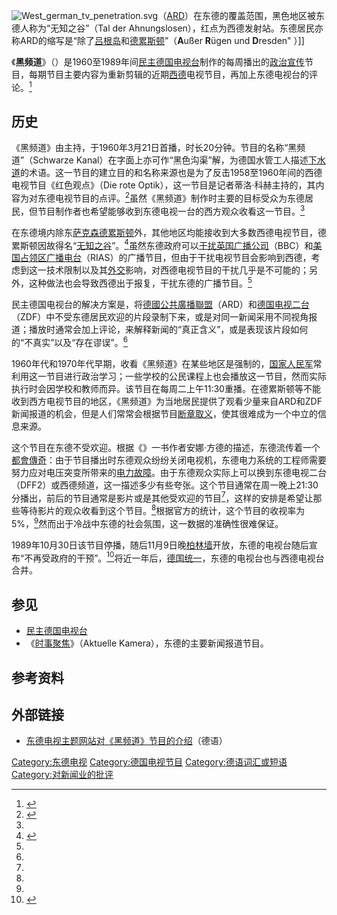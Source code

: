 {{影集资讯
| 名称 = 黑频道<br />Der schwarze Kanal
| 图片 = [[File:Der_schwarze_Kanal_Logo.png|250px]]<br />《黑频道》片头画面，栖息在电视天线上的是一个西德的[[德国国徽#德意志联邦共和国|德国之鹰]]，胸前为[[一战|一战]]时[[德意志帝国|德意志帝国]][[德国国旗|国旗]]传统的黑白红三色，整体图案是戏仿1960年代[[德國公共廣播聯盟|ARD]]新闻节目“[[Tagesschau|Tagesschau]]”的片头。<ref>[http://www.youtube.com/watch?v=Z0Jn6YD1Y6g 1955 tagesschau ident]</ref>
| 分类 = 新闻评论节目
| 国家／地区 = {{DDR}}
| 制片人 = [[民主德国电视台|民主德国电视台]]（Fernsehen der DDR）
| 每集长 = 20分钟
| 语言 = [[德语|德语]]
| 音频制式  = 
| 首播地区  = {{DDR}}
| 频道 = 德意志民主共和国电视台第一台（DFF1）
| 开始 = 1960年3月21日
| 结束 = 1989年10月30日
}}
{{listen|filename=ScwarzeKanalIntro.ogg|title=《黑频道》片头曲，曲调是对西德国歌《德意志之歌》的戏仿|description=|format=[[Ogg|Ogg]]}}
[[File:West_german_tv_penetration.svg|right]]（[[德國公共廣播聯盟|ARD]]）在东德的覆盖范围，黑色地区被东德人称为“无知之谷”（Tal der Ahnungslosen），红点为西德发射站。东德居民亦称ARD的缩写是“除了[[吕根岛|吕根岛]]和[[德累斯顿|德累斯顿]]”（'''A'''ußer '''R'''ügen und '''D'''resden" ）]]

《'''黑频道'''》（{{lang-de|Der schwarze Kanal}}）是1960至1989年间[[民主德国电视台|民主德国电视台]]制作的每周播出的[[政治宣传|政治宣传]]节目，每期节目主要内容为重新剪辑的近期[[西德|西德]]电视节目，再加上东德电视台的评论。<ref name="Hancock">{{cite web | url = http://www.transdiffusion.org/intertel/countries/gdr.php | title = Fade to black | accessdate = 2006-02-20 | last = Hancock | first = Dafydd | date = 2001-01-01 | publisher = Intertel from Transdiffusion | deadurl = yes | archiveurl = https://archive.is/20130416082604/http://www.transdiffusion.org/intertel/countries/gdr.php | archivedate = 2013-04-16 }}</ref>

==历史==
《黑频道》由{{link-de|卡尔·爱德华·冯·施尼茨勒|Karl-Eduard von Schnitzler}}主持，于1960年3月21日首播，时长20分钟。节目的名称“黑频道”（Schwarze Kanal）在字面上亦可作“黑色沟渠”解，为德国水管工人描述[[下水道|下水道]]的术语。这一节目的建立目的和名称来源也是为了反击1958至1960年间的西德电视节目《红色观点》（Die rote Optik），这一节目是记者蒂洛·科赫主持的，其内容为对东德电视节目的点评。<ref name="DRA">{{cite web| url = http://sk.dra.de/ | title =  Die digitalisierten Sendemanuskripte - Der schwarze Kanal | accessdate = 2007-05-12 | last = Grape | first = Andreas | publisher = Deutsches Rundfunkarchiv |language = de | quote = With the transmission title black channel was meant also the west television, by itself the "dirt and Unrat, which would have to actually flow on the sewage farms", thus moderator of Schnitzler, into the dwellings of the spectators poured. Karl Eduard von Schnitzler, who coined/shaped the transmission by editorship and presentation as Chefkommentator of the GDR television considerably, wanted to serve here "to a certain extent as purification plant"|date=September 2000}}</ref>虽然《黑频道》制作时主要的目标受众为东德居民，但节目制作者也希望能够收到东德电视一台的西方观众收看这一节目。<ref name="DRA"/>

在东德境内除东[[萨克森|萨克森]][[德累斯顿|德累斯顿]]外，其他地区均能接收到大多数西德电视节目，德累斯顿因故得名“[[无知之谷|无知之谷]]”。<ref>{{cite web| url = http://www.iht.com/articles/1994/11/09/east.php | title = East Germany Struggles, 5 Years After Wall Fell | accessdate = 2007-05-12 | last = Mitchener | first = Brandon | date = 1994-11-09 | publisher = International Herald Tribune}}</ref>虽然东德政府可以[[无线电干扰|干扰]][[英国广播公司|英国广播公司]]（BBC）和[[美国占领区广播电台|美国占领区广播电台]]（RIAS）的广播节目，但由于干扰电视节目会影响到西德，考虑到这一技术限制以及其[[外交|外交]]影响，对西德电视节目的干扰几乎是不可能的；另外，这种做法也会导致西德出于报复，干扰东德的广播节目。<ref name="Hancock" />

民主德国电视台的解决方案是，将[[德國公共廣播聯盟|德國公共廣播聯盟]]（ARD）和[[德国电视二台|德国电视二台]]（ZDF）中不受东德居民欢迎的片段录制下来，或是对同一新闻采用不同视角报道；播放时通常会加上评论，来解释新闻的“真正含义”，或是表现该片段如何的“不真实”以及“存在谬误”。<ref name="Hancock"/>

1960年代和1970年代早期，收看《黑频道》在某些地区是强制的，[[國家人民軍_(東德)|国家人民军]]常利用这一节目进行政治学习；一些学校的公民课程上也会播放这一节目，然而实际执行时会因学校和教师而异。该节目在每周二上午11:30重播。在德累斯顿等不能收到西方电视节目的地区，《黑频道》为当地居民提供了观看少量来自ARD和ZDF新闻报道的机会，但是人们常常会根据节目[[断章取义|断章取义]]，使其很难成为一个中立的信息来源。

这个节目在东德不受欢迎。根据《{{link-en|史塔西的国家|Stasiland}}》一书作者安娜·方德的描述，东德流传着一个[[都會傳奇|都會傳奇]]：由于节目播出时东德观众纷纷关闭电视机，东德电力系统的工程师需要努力应对电压突变所带来的[[停电|电力故障]]。由于东德观众实际上可以换到东德电视二台（DFF2）或西德频道，这一描述多少有些夸张。这个节目通常在周一晚上21:30分播出，前后的节目通常是影片或是其他受欢迎的节目<ref name="DRA"/>，这样的安排是希望让那些等待影片的观众收看到这个节目。<ref name="DRA"/>根据官方的统计，这个节目的收视率为5%，<ref name="DRA" />然而出于冷战中东德的社会氛围，这一数据的准确性很难保证。

1989年10月30日该节目停播，随后11月9日晚[[柏林墙|柏林墙]]开放，东德的电视台随后宣布“不再受政府的干预”。<ref>{{cite book |last=Schnitzler |first=Karl-Eduard von |title=Der Rote Kanal |year=1992 |publisher=Nautilus |location=Hamburg |language= de |isbn=3-89401-211-0 }}</ref>将近一年后，[[两德统一|德国统一]]，东德的电视台也与西德电视台合并。

==参见==
* [[民主德国电视台|民主德国电视台]]
* 《[[时事聚焦|时事聚焦]]》（Aktuelle Kamera），东德的主要新闻报道节目。 

==参考资料==
{{reflist}}

==外部链接==
{{portal box|东德}}
* [http://www.husfl.net/DDR-F/tv-kanal.htm 东德电视主题网站对《黑频道》节目的介绍]（德语）

{{Authority control}}
[[Category:东德电视|Category:东德电视]]
[[Category:德国电视节目|Category:德国电视节目]]
[[Category:德语词汇或短语|Category:德语词汇或短语]]
[[Category:对新闻业的批评|Category:对新闻业的批评]]